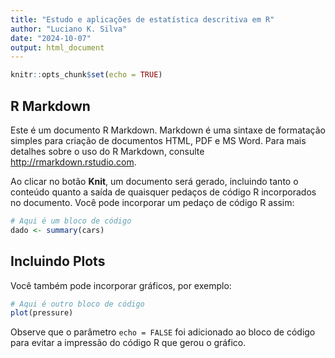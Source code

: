 ```yaml
---
title: "Estudo e aplicações de estatística descritiva em R"
author: "Luciano K. Silva"
date: "2024-10-07"
output: html_document
---
```


```r
knitr::opts_chunk$set(echo = TRUE)
```

## R Markdown

Este é um documento R Markdown. Markdown é uma sintaxe de formatação simples para criação de documentos HTML, PDF e MS Word. Para mais detalhes sobre o uso do R Markdown, consulte <http://rmarkdown.rstudio.com>.

Ao clicar no botão **Knit**, um documento será gerado, incluindo tanto o conteúdo quanto a saída de quaisquer pedaços de código R incorporados no documento. Você pode incorporar um pedaço de código R assim:

```r
# Aqui é um bloco de código
dado <- summary(cars)
```

## Incluindo Plots

Você também pode incorporar gráficos, por exemplo:

```r
# Aqui é outro bloco de código
plot(pressure)
```

Observe que o parâmetro `echo = FALSE` foi adicionado ao bloco de código para evitar a impressão do código R que gerou o gráfico.
